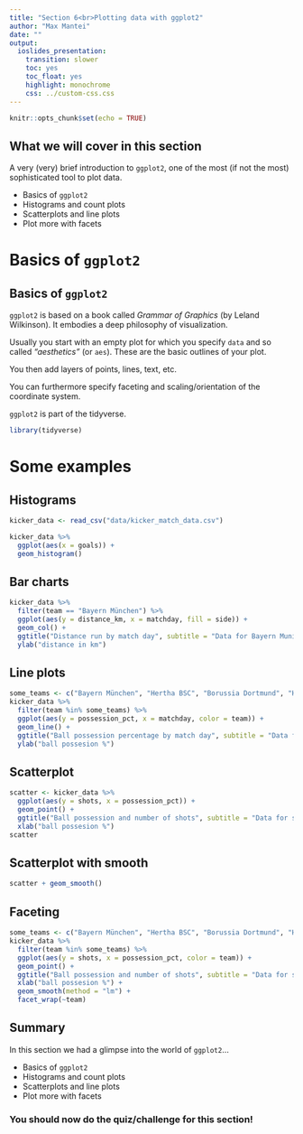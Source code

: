 ```yaml
---
title: "Section 6<br>Plotting data with ggplot2"
author: "Max Mantei"
date: ""
output:
  ioslides_presentation: 
    transition: slower
    toc: yes
    toc_float: yes
    highlight: monochrome
    css: ../custom-css.css
---
```


```r
knitr::opts_chunk$set(echo = TRUE)
```

## What we will cover in this section {.build}

A very (very) brief introduction to ``ggplot2``, one of the most (if not the most) sophisticated tool to plot data.

- Basics of ``ggplot2``
- Histograms and count plots
- Scatterplots and line plots
- Plot more with facets

# Basics of ``ggplot2``

## Basics of ``ggplot2`` {.build}

``ggplot2`` is based on a book called *Grammar of Graphics* (by Leland Wilkinson). It embodies a deep philosophy of visualization.

Usually you start with an empty plot for which you specify ``data`` and so called *"aesthetics"* (or ``aes``). These are the basic outlines of your plot.

You then add layers of points, lines, text, etc. 

You can furthermore specify faceting and scaling/orientation of the coordinate system.

``ggplot2`` is part of the tidyverse.

```r
library(tidyverse)
```

# Some examples 

## Histograms {.build .smaller}

```r
kicker_data <- read_csv("data/kicker_match_data.csv")
```

```r
kicker_data %>% 
  ggplot(aes(x = goals)) +
  geom_histogram()
```

## Bar charts {.build .smaller}

```r
kicker_data %>% 
  filter(team == "Bayern München") %>%
  ggplot(aes(y = distance_km, x = matchday, fill = side)) +
  geom_col() +
  ggtitle("Distance run by match day", subtitle = "Data for Bayern Munich, season 19/20") +
  ylab("distance in km")
```

## Line plots {.build .smaller}

```r
some_teams <- c("Bayern München", "Hertha BSC", "Borussia Dortmund", "Hamburger SV")
kicker_data %>% 
  filter(team %in% some_teams) %>%
  ggplot(aes(y = possession_pct, x = matchday, color = team)) +
  geom_line() +
  ggtitle("Ball possession percentage by match day", subtitle = "Data for season 19/20") +
  ylab("ball possesion %")
```

## Scatterplot {.build .smaller}

```r
scatter <- kicker_data %>%
  ggplot(aes(y = shots, x = possession_pct)) +
  geom_point() +
  ggtitle("Ball possession and number of shots", subtitle = "Data for season 19/20") +
  xlab("ball possesion %")
scatter
```

## Scatterplot with smooth {.build .smaller}

```r
scatter + geom_smooth()
```

## Faceting {.build .smaller}

```r
some_teams <- c("Bayern München", "Hertha BSC", "Borussia Dortmund", "Hamburger SV")
kicker_data %>% 
  filter(team %in% some_teams) %>%
  ggplot(aes(y = shots, x = possession_pct, color = team)) +
  geom_point() +
  ggtitle("Ball possession and number of shots", subtitle = "Data for season 19/20") +
  xlab("ball possesion %") +
  geom_smooth(method = "lm") +
  facet_wrap(~team)
```

## Summary

In this section we had a glimpse into the world of ``ggplot2``...

- Basics of ``ggplot2``
- Histograms and count plots
- Scatterplots and line plots
- Plot more with facets

### You should now do the quiz/challenge for this section!


